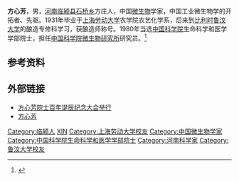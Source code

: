 '''方心芳'''{{BD|1907年|3月16日|1992年|3月24日}}，男，[[河南|河南]][[临颍县|临颍县]][[石桥乡|石桥乡]]方庄人，中国[[微生物|微生物]]学家，中国工业微生物学的开拓者、先驱。1931年毕业于[[上海劳动大学|上海劳动大学]]农学院农艺化学系，后来到[[比利时|比利时]][[鲁汶大学|鲁汶大学]]的酿造专修科学习，获酿造师称号。1980年当选[[中国科学院|中国科学院]]生命科学和医学学部院士，担任[[中国科学院微生物研究所|中国科学院微生物研究所]]研究员。<ref>{{cite web |url=http://www.cast.org.cn/n35081/n10371505/10375570.html |language= |title=方心芳：心芳酒醇 |publisher=中国科学技术协会 |date=2007年3月19日 |accessdate= |deadurl=yes |archiveurl=https://web.archive.org/web/20160922172952/http://www.cast.org.cn/n35081/n10371505/10375570.html |archivedate=2016年9月22日 }}</ref>

== 参考资料 ==
{{reflist}}

== 外部链接 ==
*[https://web.archive.org/web/20100514101532/http://www.bioon.com/biology/news/288057.shtml 方心芳院士百年诞辰纪念大会举行]
*[https://web.archive.org/web/20170305012337/http://www.souvr.com/vr168/Investigator/201003/11631.shtml 方心芳]

{{中国科学院生命科学和医学学部院士}}
{{normdaten}}
{{DEFAULTSORT:Fang xinfang}}
[[Category:临颍人|Category:临颍人]]
[[Category:方姓|XIN]]
[[Category:上海劳动大学校友|Category:上海劳动大学校友]]
[[Category:中国微生物学家|Category:中国微生物学家]]
[[Category:中国科学院生命科学和医学学部院士|Category:中国科学院生命科学和医学学部院士]]
[[Category:河南科学家|Category:河南科学家]]
[[Category:鲁汶大学校友|Category:鲁汶大学校友]]
{{china-academic-bio-stub}}